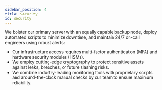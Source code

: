 ```yaml
---
sidebar_position: 4
title: Security
id: security
---
```


We bolster our primary server with an equally capable backup node, deploy automated scripts to minimize downtime, and maintain 24/7 on-call engineers using robust alerts:
* Our infrastructure access requires multi-factor authentication (MFA) and hardware security modules (HSMs). 
* We employ cutting-edge cryptography to protect sensitive assets against leaks, breaches, or future slashing risks.
* We combine industry-leading monitoring tools with proprietary scripts and around-the-clock manual checks by our team to ensure maximum reliability.